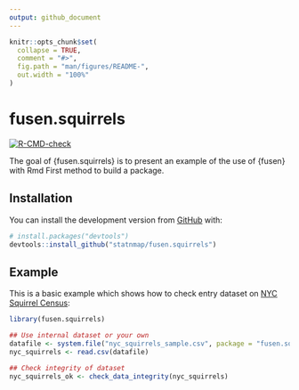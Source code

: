 ```yaml
---
output: github_document
---
```


<!-- README.md is generated from README.Rmd. Please edit that file -->

```r
knitr::opts_chunk$set(
  collapse = TRUE,
  comment = "#>",
  fig.path = "man/figures/README-",
  out.width = "100%"
)
```

# fusen.squirrels

<!-- badges: start -->
[![R-CMD-check](https://github.com/statnmap/fusen.squirrels/workflows/R-CMD-check/badge.svg)](https://github.com/statnmap/fusen.squirrels/actions)
<!-- badges: end -->

The goal of {fusen.squirrels} is to present an example of the use of {fusen} with Rmd First method to build a package.

## Installation

You can install the development version from [GitHub](https://github.com/) with:

``` r
# install.packages("devtools")
devtools::install_github("statnmap/fusen.squirrels")
```
## Example

This is a basic example which shows how to check entry dataset on [NYC Squirrel Census](https://www.thesquirrelcensus.com/):  

```r
library(fusen.squirrels)

## Use internal dataset or your own
datafile <- system.file("nyc_squirrels_sample.csv", package = "fusen.squirrels")
nyc_squirrels <- read.csv(datafile)

## Check integrity of dataset
nyc_squirrels_ok <- check_data_integrity(nyc_squirrels)
```
